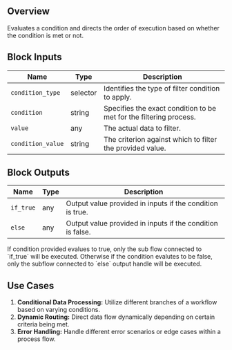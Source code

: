 ## Overview

Evaluates a condition and directs the order of execution based on whether the condition is met or not.

## Block Inputs

| Name              | Type     | Description                                                        |
| ----------------- | -------- | ------------------------------------------------------------------ |
| `condition_type`  | selector | Identifies the type of filter condition to apply.                  |
| `condition`       | string   | Specifies the exact condition to be met for the filtering process. |
| `value`           | any      | The actual data to filter.                                         |
| `condition_value` | string   | The criterion against which to filter the provided value.          |

## Block Outputs

| Name      | Type | Description                                                |
| --------- | ---- | ---------------------------------------------------------- |
| `if_true` | any  | Output value provided in inputs if the condition is true.  |
| `else`    | any  | Output value provided in inputs if the condition is false. |

<Note>
  If condition provided evalues to true, only the sub flow connected to
  `if_true` will be executed. Otherwise if the condition evalutes to be false,
  only the subflow connected to `else` output handle will be executed.
</Note>

## Use Cases

1. **Conditional Data Processing:** Utilize different branches of a workflow based on varying conditions.
2. **Dynamic Routing:** Direct data flow dynamically depending on certain criteria being met.
3. **Error Handling:** Handle different error scenarios or edge cases within a process flow.
